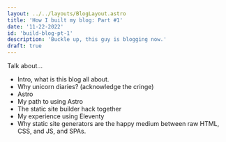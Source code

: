 ```yaml
---
layout: ../../layouts/BlogLayout.astro
title: 'How I built my blog: Part #1'
date: '11-22-2022'
id: 'build-blog-pt-1'
description: 'Buckle up, this guy is blogging now.'
draft: true
---
```



Talk about...

- Intro, what is this blog all about.
- Why unicorn diaries? (acknowledge the cringe)
- Astro
- My path to using Astro
- The static site builder hack together
- My experience using Eleventy
- Why static site generators are the happy medium between raw HTML, CSS, and JS, and SPAs.
